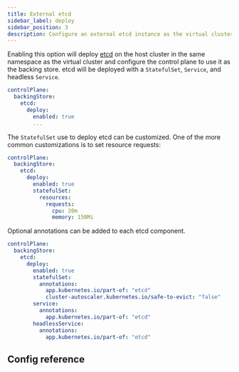 ```yaml
---
title: External etcd
sidebar_label: deploy
sidebar_position: 3
description: Configure an external etcd instance as the virtual cluster's backing store.
---
```



Enabling this option will deploy [etcd](https://etcd.io/) on the host cluster in the same namespace as the virtual cluster and configure the control plane to use it as the backing store. etcd will be deployed with a `StatefulSet`, `Service`, and headless `Service`.
```yaml
controlPlane:
  backingStore:
    etcd:
      deploy:
        enabled: true
        ...
```

The `StatefulSet` use to deploy etcd can be customized. One of the more common customizations is to set resource requests:
```yaml
controlPlane:
  backingStore:
    etcd:
      deploy:
        enabled: true
        statefulSet:
          resources:
            requests:
              cpu: 20m
              memory: 150Mi
```

Optional annotations can be added to each etcd component.
```yaml
controlPlane:
  backingStore:
    etcd:
      deploy:
        enabled: true
        statefulSet:
          annotations:
            app.kubernetes.io/part-of: "etcd"
            cluster-autoscaler.kubernetes.io/safe-to-evict: "false"
        service:
          annotations:
            app.kubernetes.io/part-of: "etcd"
        headlessService:
          annotations:
            app.kubernetes.io/part-of: "etcd"


```

## Config reference

<ConfigReference/>

